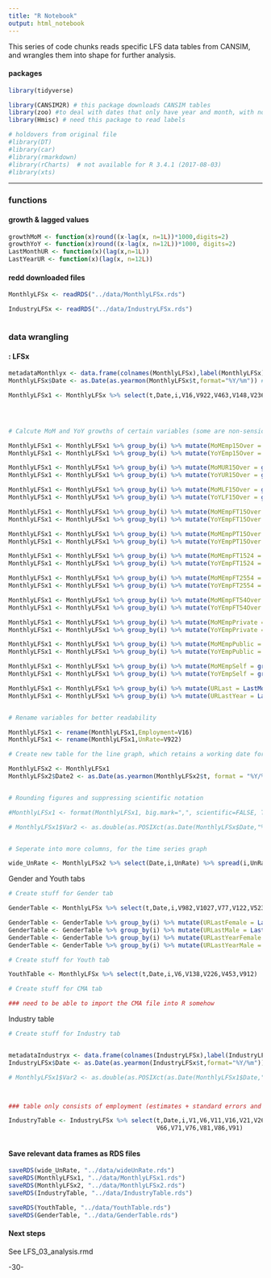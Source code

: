 ```yaml
---
title: "R Notebook"
output: html_notebook
---
```

<!--
Copyright 2018 Province of British Columbia

Licensed under the Apache License, Version 2.0 (the "License");
you may not use this file except in compliance with the License.
You may obtain a copy of the License at

http://www.apache.org/licenses/LICENSE-2.0

Unless required by applicable law or agreed to in writing, software distributed under the License is distributed on an "AS IS" BASIS,
WITHOUT WARRANTIES OR CONDITIONS OF ANY KIND, either express or implied.
See the License for the specific language governing permissions and limitations under the License.
-->


This series of code chunks reads specific LFS data tables from CANSIM, and wrangles them into shape for further analysis.


#### packages

```r


library(tidyverse)

library(CANSIM2R) # this package downloads CANSIM tables
library(zoo) #to deal with dates that only have year and month, with no days
library(Hmisc) # need this package to read labels

# holdovers from original file
#library(DT)
#library(car)
#library(rmarkdown)
#library(rCharts)  # not available for R 3.4.1 (2017-08-03)
#library(xts)


```


---


### functions

#### growth & lagged values

```r

growthMoM <- function(x)round((x-lag(x, n=1L))*1000,digits=2)
growthYoY <- function(x)round((x-lag(x, n=12L))*1000, digits=2)
LastMonthUR <- function(x)(lag(x,n=1L))
LastYearUR <- function(x)(lag(x, n=12L))


```




#### redd downloaded files

```r

MonthlyLFSx <- readRDS("../data/MonthlyLFSx.rds")

IndustryLFSx <- readRDS("../data/IndustryLFSx.rds")



```




### data wrangling

#### : LFSx

```r

metadataMonthlyx <- data.frame(colnames(MonthlyLFSx),label(MonthlyLFSx)) # create metadata data.frame to view all labels
MonthlyLFSx$Date <- as.Date(as.yearmon(MonthlyLFSx$t,format="%Y/%m")) # turning the time variable into an explicit date variable

MonthlyLFSx1 <- MonthlyLFSx %>% select(t,Date,i,V16,V922,V463,V148,V236,V138,V154,V164,V1057,V1072,V1087)




# Calcute MoM and YoY growths of certain variables (some are non-sensical)

MonthlyLFSx1 <- MonthlyLFSx1 %>% group_by(i) %>% mutate(MoMEmp15Over = growthMoM(V16))
MonthlyLFSx1 <- MonthlyLFSx1 %>% group_by(i) %>% mutate(YoYEmp15Over = growthYoY(V16))

MonthlyLFSx1 <- MonthlyLFSx1 %>% group_by(i) %>% mutate(MoMUR15Over = growthMoM(V922))
MonthlyLFSx1 <- MonthlyLFSx1 %>% group_by(i) %>% mutate(YoYUR15Over = growthYoY(V922))

MonthlyLFSx1 <- MonthlyLFSx1 %>% group_by(i) %>% mutate(MoMLF15Over = growthMoM(V463))
MonthlyLFSx1 <- MonthlyLFSx1 %>% group_by(i) %>% mutate(YoYLF15Over = growthYoY(V463))

MonthlyLFSx1 <- MonthlyLFSx1 %>% group_by(i) %>% mutate(MoMEmpFT15Over = growthMoM(V148))
MonthlyLFSx1 <- MonthlyLFSx1 %>% group_by(i) %>% mutate(YoYEmpFT15Over = growthYoY(V148))

MonthlyLFSx1 <- MonthlyLFSx1 %>% group_by(i) %>% mutate(MoMEmpPT15Over = growthMoM(V236))
MonthlyLFSx1 <- MonthlyLFSx1 %>% group_by(i) %>% mutate(YoYEmpPT15Over = growthYoY(V236))

MonthlyLFSx1 <- MonthlyLFSx1 %>% group_by(i) %>% mutate(MoMEmpFT1524 = growthMoM(V138))
MonthlyLFSx1 <- MonthlyLFSx1 %>% group_by(i) %>% mutate(YoYEmpFT1524 = growthYoY(V138))

MonthlyLFSx1 <- MonthlyLFSx1 %>% group_by(i) %>% mutate(MoMEmpFT2554 = growthMoM(V154))
MonthlyLFSx1 <- MonthlyLFSx1 %>% group_by(i) %>% mutate(YoYEmpFT2554 = growthYoY(V154))

MonthlyLFSx1 <- MonthlyLFSx1 %>% group_by(i) %>% mutate(MoMEmpFT54Over = growthMoM(V164))
MonthlyLFSx1 <- MonthlyLFSx1 %>% group_by(i) %>% mutate(YoYEmpFT54Over = growthYoY(V164))

MonthlyLFSx1 <- MonthlyLFSx1 %>% group_by(i) %>% mutate(MoMEmpPrivate = growthMoM(V1057))
MonthlyLFSx1 <- MonthlyLFSx1 %>% group_by(i) %>% mutate(YoYEmpPrivate = growthYoY(V1057))

MonthlyLFSx1 <- MonthlyLFSx1 %>% group_by(i) %>% mutate(MoMEmpPublic = growthMoM(V1072))
MonthlyLFSx1 <- MonthlyLFSx1 %>% group_by(i) %>% mutate(YoYEmpPublic = growthYoY(V1072))

MonthlyLFSx1 <- MonthlyLFSx1 %>% group_by(i) %>% mutate(MoMEmpSelf = growthMoM(V1087))
MonthlyLFSx1 <- MonthlyLFSx1 %>% group_by(i) %>% mutate(YoYEmpSelf = growthYoY(V1087))

MonthlyLFSx1 <- MonthlyLFSx1 %>% group_by(i) %>% mutate(URLast = LastMonthUR(V922))
MonthlyLFSx1 <- MonthlyLFSx1 %>% group_by(i) %>% mutate(URLastYear = LastYearUR(V922))


# Rename variables for better readability

MonthlyLFSx1 <- rename(MonthlyLFSx1,Employment=V16)
MonthlyLFSx1 <- rename(MonthlyLFSx1,UnRate=V922)

# Create new table for the line graph, which retains a working date format

MonthlyLFSx2 <- MonthlyLFSx1
MonthlyLFSx2$Date2 <- as.Date(as.yearmon(MonthlyLFSx2$t, format = "%Y/%m"))


# Rounding figures and suppressing scientific notation

#MonthlyLFSx1 <- format(MonthlyLFSx1, big.mark=",", scientific=FALSE, TRIM=TRUE)

# MonthlyLFSx1$Var2 <- as.double(as.POSIXct(as.Date(MonthlyLFSx$Date,"%Y-%m-%d")),origin="1976-01-01")


# Seperate into more columns, for the time series graph

wide_UnRate <- MonthlyLFSx2 %>% select(Date,i,UnRate) %>% spread(i,UnRate)


```


Gender and Youth tabs

```r

# Create stuff for Gender tab

GenderTable <- MonthlyLFSx %>% select(t,Date,i,V982,V1027,V77,V122,V523,V568)

GenderTable <- GenderTable %>% group_by(i) %>% mutate(URLastFemale = LastMonthUR(V982))
GenderTable <- GenderTable %>% group_by(i) %>% mutate(URLastMale = LastMonthUR(V1027))
GenderTable <- GenderTable %>% group_by(i) %>% mutate(URLastYearFemale = LastYearUR(V982))
GenderTable <- GenderTable %>% group_by(i) %>% mutate(URLastYearMale = LastYearUR(V1027))

# Create stuff for Youth tab

YouthTable <- MonthlyLFSx %>% select(t,Date,i,V6,V138,V226,V453,V912)

# Create stuff for CMA tab

### need to be able to import the CMA file into R somehow

```


Industry table

```r
# Create stuff for Industry tab


metadataIndustryx <- data.frame(colnames(IndustryLFSx),label(IndustryLFSx)) # create metadata data.frame to view all labels
IndustryLFSx$Date <- as.Date(as.yearmon(IndustryLFSx$t,format="%Y/%m"))

# MonthlyLFSx1$Var2 <- as.double(as.POSIXct(as.Date(MonthlyLFSx1$Date,"%Y-%m-%d")),origin="1976-01-01")



### table only consists of employment (estimates + standard errors and what not)

IndustryTable <- IndustryLFSx %>% select(t,Date,i,V1,V6,V11,V16,V21,V26,V31,V36,V41,V46,V51,V56,V61,
                                         V66,V71,V76,V81,V86,V91)



```


#### Save relevant data frames as RDS files

```r


saveRDS(wide_UnRate, "../data/wideUnRate.rds")
saveRDS(MonthlyLFSx1, "../data/MonthlyLFSx1.rds")
saveRDS(MonthlyLFSx2, "../data/MonthlyLFSx2.rds")
saveRDS(IndustryTable, "../data/IndustryTable.rds")

saveRDS(YouthTable, "../data/YouthTable.rds")
saveRDS(GenderTable, "../data/GenderTable.rds")


```



#### Next steps

See LFS_03_analysis.rmd



-30-